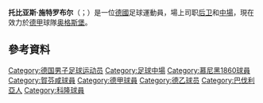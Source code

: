 {{noteTA
|G1=football
|G2=uefa
|1=zh-cn:施特罗布尔;zh-hk:史祖比;zh-tw:施特羅布爾;
}}
{{Infobox football biography
| name        = 托比亚斯·施特罗布尔<br>Tobias Strobl
| fullname    = Tobias Strobl
| birth_date  = {{birth date and age|1990|05|12|df=yes}}
| birth_place = {{GER}}[[慕尼黑|慕尼黑]]
| height      = {{convert|1.86|m|abbr=on}}
| position    = [[後衛_(足球)|后卫]] / [[中場|中場]]
| currentclub = [[奥格斯堡足球俱乐部|奥格斯堡]]
| clubnumber  = 33
| youthyears1 = 1996–2001 | youthclubs1 = SV Aubing
| youthyears2 = 2001–2008 | youthclubs2 = [[慕尼黑1860|慕尼黑1860]]
| years1 = 2008–2011 | caps1 = 59 | goals1 = 1 | clubs1 = [[1860慕尼黑II|慕尼黑1860预备队]]
| years2 = 2011–2012 | caps2 = 26 | goals2 = 5 | clubs2 = {{le|霍芬海姆预备队|TSG 1899 Hoffenheim II}}
| years3 = 2012–2016 | caps3 = 86 | goals3 = 1 | clubs3 = [[賀芬咸1899體育會|賀芬咸]]
| years4 = 2012–2013 | caps4 = 21 | goals4 = 1 | clubs4 = → [[科隆足球俱乐部|科隆]] (租借)
| years5 = 2016–2020 | caps5 = 66 | goals5 = 0 | clubs5 = [[门兴格拉德巴赫足球俱乐部|门兴格拉德巴赫]]
| years6 = 2020– | caps6 = 0 | goals6 = 0 | clubs6 = [[奥格斯堡足球俱乐部|奥格斯堡]]
| club-update = 2020年7月1日
}}

'''托比亚斯·施特罗布尔'''（{{lang-de|Tobias Strobl}}；{{bd|1990年|5月12日}}）是一位[[德國|德國]]足球運動員，場上司职[[後衛_(足球)|后卫]]和[[中場|中場]]，現在效力於[[德國足球甲級聯賽|德甲]]球隊[[奥格斯堡足球俱乐部|奥格斯堡]]。

==參考資料==
{{Reflist}}

{{奧格斯堡球員名單}}

{{DEFAULTSORT:Strobl, Tobias}}
[[Category:德国男子足球运动员|Category:德国男子足球运动员]]
[[Category:足球中場|Category:足球中場]]
[[Category:慕尼黑1860球員|Category:慕尼黑1860球員]]
[[Category:賀芬咸球員|Category:賀芬咸球員]]
[[Category:德甲球員|Category:德甲球員]]
[[Category:德乙球员|Category:德乙球员]]
[[Category:巴伐利亞人|Category:巴伐利亞人]]
[[Category:科隆球員|Category:科隆球員]]